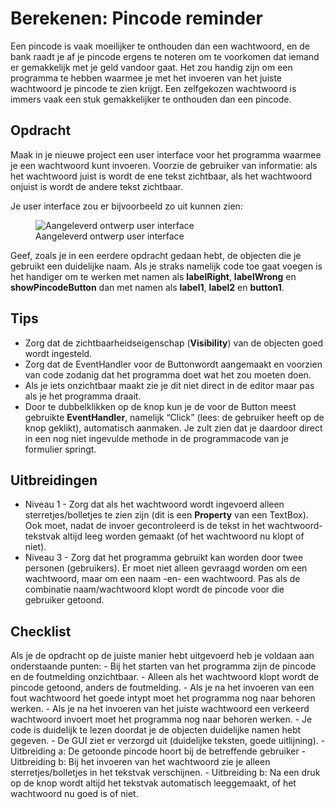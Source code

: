 # Berekenen: Pincode reminder

Een pincode is vaak moeilijker te onthouden dan een wachtwoord, en de bank raadt je af je pincode ergens te noteren om te voorkomen dat iemand er gemakkelijk met je geld vandoor gaat. Het zou handig zijn om een programma te hebben waarmee je met het invoeren van het juiste wachtwoord je pincode te zien krijgt. Een zelfgekozen wachtwoord is immers vaak een stuk gemakkelijker te onthouden dan een pincode.

## Opdracht

Maak in je nieuwe project een user interface voor het programma waarmee je een wachtwoord kunt invoeren. Voorzie de gebruiker van informatie: als het wachtwoord juist is wordt de ene tekst zichtbaar, als het wachtwoord onjuist is wordt de andere tekst zichtbaar.

Je user interface zou er bijvoorbeeld zo uit kunnen zien:

![Aangeleverd ontwerp user interface](figures/Pincode-reminder-ui.png)

Geef, zoals je in een eerdere opdracht gedaan hebt, de objecten die je gebruikt een duidelijke naam. Als je straks namelijk code toe gaat voegen is het handiger om te werken met namen als **labelRight**, **labelWrong** en **showPincodeButton** dan met namen als **label1**, **label2** en **button1**.

## Tips

- Zorg dat de zichtbaarheidseigenschap (**Visibility**) van de objecten goed wordt ingesteld.
- Zorg dat de EventHandler voor de Buttonwordt aangemaakt en voorzien van code zodanig dat het programma doet wat het zou moeten doen.
- Als je iets onzichtbaar maakt zie je dit niet direct in de editor maar pas als je het programma draait.
- Door te dubbelklikken op de knop kun je de voor de Button meest gebruikte **EventHandler**, namelijk “Click” (lees: de gebruiker heeft op de knop geklikt), automatisch aanmaken. Je zult zien dat je daardoor direct in een nog niet ingevulde methode in de programmacode van je formulier springt.

## Uitbreidingen

- Niveau 1 - Zorg dat als het wachtwoord wordt ingevoerd alleen sterretjes/bolletjes te zien zijn (dit is een **Property** van een TextBox). Ook moet, nadat de invoer gecontroleerd is de tekst in het wachtwoord-tekstvak altijd leeg worden gemaakt (of het wachtwoord nu klopt of niet).
- Niveau 3 - Zorg dat het programma gebruikt kan worden door twee personen (gebruikers). Er moet niet alleen gevraagd worden om een wachtwoord, maar om een naam -en- een wachtwoord. Pas als de combinatie naam/wachtwoord klopt wordt de pincode voor die gebruiker getoond.

## Checklist

Als je de opdracht op de juiste manier hebt uitgevoerd heb je voldaan aan onderstaande punten: 
- Bij het starten van het programma zijn de pincode en de foutmelding onzichtbaar. 
- Alleen als het wachtwoord klopt wordt de pincode getoond, anders de foutmelding. 
- Als je na het invoeren van een fout wachtwoord het goede intypt moet het programma nog naar behoren werken. 
- Als je na het invoeren van het juiste wachtwoord een verkeerd wachtwoord invoert moet het programma nog naar behoren werken.
- Je code is duidelijk te lezen doordat je de objecten duidelijke namen hebt gegeven.
- De GUI ziet er verzorgd uit (duidelijke teksten, goede uitlijning).
- Uitbreiding a: De getoonde pincode hoort bij de betreffende gebruiker
- Uitbreiding b: Bij het invoeren van het wachtwoord zie je alleen sterretjes/bolletjes in het tekstvak verschijnen.
- Uitbreiding b: Na een druk op de knop wordt altijd het tekstvak automatisch leeggemaakt, of het wachtwoord nu goed is of niet.
